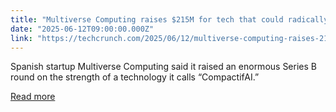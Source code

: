 ```yaml
---
title: "Multiverse Computing raises $215M for tech that could radically lower AI costs"
date: "2025-06-12T09:00:00.000Z"
link: "https://techcrunch.com/2025/06/12/multiverse-computing-raises-215m-for-tech-that-could-radically-slim-ai-costs/"
---
```


Spanish startup Multiverse Computing said it raised an enormous Series B round on the strength of a technology it calls “CompactifAI.”

[Read more](https://techcrunch.com/2025/06/12/multiverse-computing-raises-215m-for-tech-that-could-radically-slim-ai-costs/)
